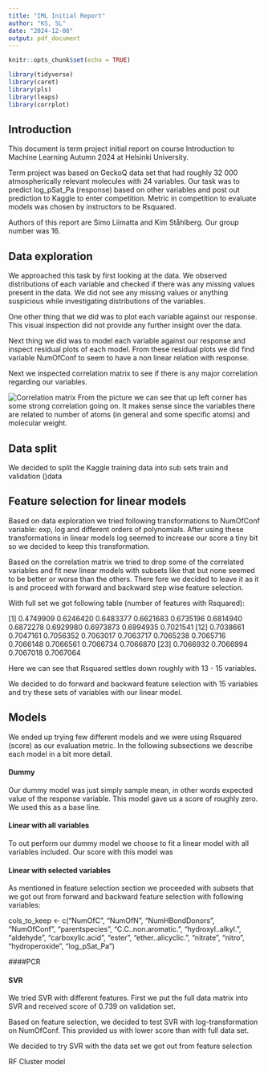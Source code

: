 ---
title: "IML Initial Report"
author: "KS, SL"
date: "2024-12-08"
output: pdf_document
---

```{r setup, include=FALSE}
knitr::opts_chunk$set(echo = TRUE)
```

```{r, include=FALSE}
library(tidyverse)
library(caret)
library(pls)
library(leaps)
library(corrplot)
```

## Introduction

This document is term project initial report on course Introduction to Machine Learning Autumn 2024 at Helsinki University.

Term project was based on GeckoQ data set that had roughly 32 000 atmospherically relevant molecules with 24 variables. Our task was to predict log_pSat_Pa (response) based on other variables and post out prediction to Kaggle to enter competition. Metric in competition to evaluate models was chosen by instructors to be Rsquared.

Authors of this report are Simo Liimatta and Kim Ståhlberg. Our group number was 16.

## Data exploration

We approached this task by first looking at the data. We observed distributions of each variable and checked if there was any missing values present in the data. We did not see any missing values or anything suspicious while investigating distributions of the variables.

One other thing that we did was to plot each variable against our response. This visual inspection did not provide any further insight over the data.

Next thing we did was to model each variable against our response and inspect residual plots of each model. From these residual plots we did find variable NumOfConf to seem to have a non linear relation with response.

Next we inspected correlation matrix to see if there is any major correlation regarding our variables.

![Correlation matrix](cor_mat.jpg)
From the picture we can see that up left corner has some strong correlation going on. It makes sense since the variables there are related to number of atoms (in general and some specific atoms) and molecular weight.

## Data split

We decided to split the Kaggle training data into sub sets train and validation ()data 

## Feature selection for linear models

Based on data exploration we tried following transformations to NumOfConf variable: exp, log and different orders of polynomials. After using these transformations in linear models log seemed to increase our score a tiny bit so we decided to keep this transformation.

Based on the correlation matrix we tried to drop some of the correlated variables and fit new linear models with subsets like that but none seemed to be better or worse than the others. There fore we decided to leave it as it is and proceed with forward and backward step wise feature selection.

With full set we got following table (number of features with Rsquared):

 [1] 0.4749909 0.6246420 0.6483377 0.6621683 0.6735196 0.6814940 0.6872278 0.6929980 0.6973873 0.6994935 0.7021541
[12] 0.7038661 0.7047161 0.7056352 0.7063017 0.7063717 0.7065238 0.7065716 0.7066148 0.7066561 0.7066734 0.7066870
[23] 0.7066932 0.7066994 0.7067018 0.7067064

Here we can see that Rsquared settles down roughly with 13 - 15 variables.

We decided to do forward and backward feature selection with 15 variables and try these sets of variables with our linear model.

## Models

We ended up trying few different models and we were using Rsquared (score) as our evaluation metric. In the following subsections we describe each model in a bit more detail.

#### Dummy

Our dummy model was just simply sample mean, in other words expected value of the response variable. This model gave us a score of roughly zero. We used this as a base line.


#### Linear with all variables

To out perform our dummy model we choose to fit a linear model with all variables included. Our score with this model was 


#### Linear with selected variables

As mentioned in feature selection section we proceeded with subsets that we got out from forward and backward feature selection with following variables:

cols_to_keep <- c("NumOfC", "NumOfN", "NumHBondDonors", "NumOfConf", "parentspecies", "C.C..non.aromatic.", "hydroxyl..alkyl.", 
                  "aldehyde", "carboxylic.acid", "ester", "ether..alicyclic.", 
                  "nitrate", "nitro", "hydroperoxide", "log_pSat_Pa")


####PCR

#### SVR

We tried SVR with different features. First we put the full data matrix into SVR and received score of 0.739 on validation set. 

Based on feature selection, we decided to test SVR with log-transformation on NumOfConf. This provided us with lower score than with full data set.

We decided to try SVR with the data set we got out from feature selection

RF
Cluster model

